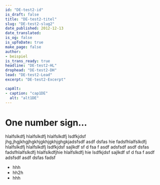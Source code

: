 ```yaml
---
id: "DE-test2-id"
is_draft: false
title: "DE-test2-titel"
slug: "DE-test2-slug2"
date_published: 2012-12-13
date_translated:
is_og: false
is_upToDate: true
make_page: false
author: 
- beispiel
is_trans_ready: true
headline: "DE-test2-HL"
drophead: "DE-test2-DH"
lead: "DE-test2-Lead"
excerpt: "DE-test2-Excerpt"

capAlt:
- caption: "cap1DE"
  alt: "alt1DE"
---
```



# One number sign…

hlalfslkdfj hlalfslkdfj hlalfslkdfj lsdfkjdsf jhg,jhgjkhgjhgkhjgkhjgkhjghgkjadsfsdf asdf dsfas hie
fadsfhlalfslkdfj hlalfslkdfj hlalfslkdfj lsdfkjdsf sajlkdf sf d fsa f asdf adsfsdf asdf dsfas fadsfhlalfslkdfj hlalfslkdfjhie
 hlalfslkdfj hie 
lsdfkjdsf sajlkdf sf d fsa f asdf adsfsdf asdf dsfas fadsf

* hhh
* hh2h 
* hhh

<Slider items={[AAimg]} capAlt={frontmatter.capAlt} dataFile={[AAdata]} aspect="3/2" />